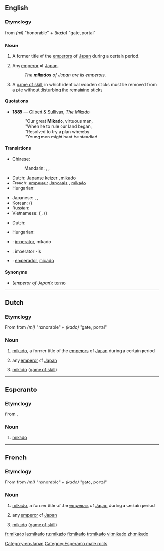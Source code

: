 {{also|Mikado|mikádó}}
==English==

===Etymology===
{{etyl|ja}} from ''(mi)'' "honorable" + ''(kado)'' "gate, portal"

===Noun===
{{en-noun}}

# {{context|history}} A former title of the [[emperor]]s of [[Japan]] during a certain period.
# {{context|literary}} Any [[emperor]] of [[Japan]].
#: ''The '''mikados''' of Japan are its emperors.''
# A [[game of skill]], in which identical wooden sticks must be removed from a pile without disturbing the remaining sticks

====Quotations====
* '''1885''' — [[w:Gilbert and Sullivan|Gilbert & Sullivan]], ''[[s:The_Mikado|The Mikado]]''
*: ''Our great '''Mikado''', virtuous man,
*: ''When he to rule our land began,
*: ''Resolved to try a plan whereby
*: ''Young men might best be steadied.

====Translations====
{{trans-top|emperor of Japan}}
* Chinese:
*: Mandarin: {{t-|cmn|天皇|tr=tiānhuáng|sc=Hani}}, {{t-|cmn|皇帝|tr=huángdì|sc=Hani}}, {{t-|cmn|帝|tr=dì|sc=Hani}}
* Dutch: [[Japans]]e [[keizer]] {{m}}, [[#Dutch|mikado]] {{m}}
* French: [[empereur]] [[Japonais]] {{m}}, [[#French|mikado]] {{m}}
* Hungarian: {{t-|hu|mikádó}}
{{trans-mid}}
* Japanese: {{t+|ja|帝|tr=みかど, mikado}}, {{t|ja|御門|tr=みかど, mikado}}, {{t+|ja|天皇|tr=てんのう, tennō}}
* Korean: {{t|ko|천황|tr=cheonhwang|sc=Hang}} ({{t+|ko|天皇|sc=Hani}})
* Russian: {{t+|ru|микадо|m|tr=mikádo}}
* Vietnamese: {{t|vi|Ngự Môn|xs=Vietnamese}} ({{t|vi|御門|sc=Hani|xs=Vietnamese}}), {{t|vi|Nhật hoàng|xs=Vietnamese}} ({{t|vi|日皇|sc=Hani|xs=Vietnamese}})
{{trans-bottom}}

{{trans-top|a game of skill}}
* Dutch: {{t-|nl|mikado|m}}
{{trans-mid}}
* Hungarian: {{t-|hu|mikádó}}
{{trans-bottom}}

{{checktrans-top}}
* {{ttbc|ia}}: [[imperator]], mikado
{{trans-mid}}
* {{ttbc|la}}: [[imperator]] -is
* {{ttbc|es}}: [[emperador]], [[micado]]
{{trans-bottom}}

====Synonyms====
* (''emperor of Japan''): [[tenno]]
----

==Dutch==

===Etymology===
From {{etyl|ja|nl}} from ''(mi)'' "honorable" + ''(kado)'' "gate, portal"

===Noun===
{{nl-noun|mikado's|mikadootje|g=m}}

# {{history|lang=nl}} [[#English|mikado]], a former title of the [[emperor]]s of [[Japan]] during a certain period
# {{literary|lang=nl}} any [[emperor]] of [[Japan]]
# [[#English|mikado]] ([[game of skill]])
----
==Esperanto==
===Etymology===
From {{etyl|ja|eo}} {{term|sc=Jpan|みかど|tr=mikado|lang=ja}}.

===Noun===
{{eo-noun}}
# [[#English|mikado]]

[[Category:eo:Japan]]
[[Category:Esperanto male roots]]
----

==French==

===Etymology===
From {{etyl|ja|fr}} from ''(mi)'' "honorable" + ''(kado)'' "gate, portal"

===Noun===
{{fr-noun|m}}

# {{history|lang=fr}} [[#English|mikado]], a former title of the [[emperor]]s of [[Japan]] during a certain period
# {{literary|lang=fr}} any [[emperor]] of [[Japan]]
# [[#English|mikado]] ([[game of skill]])

[[fr:mikado]]
[[la:mikado]]
[[ru:mikado]]
[[fi:mikado]]
[[tr:mikado]]
[[vi:mikado]]
[[zh:mikado]]